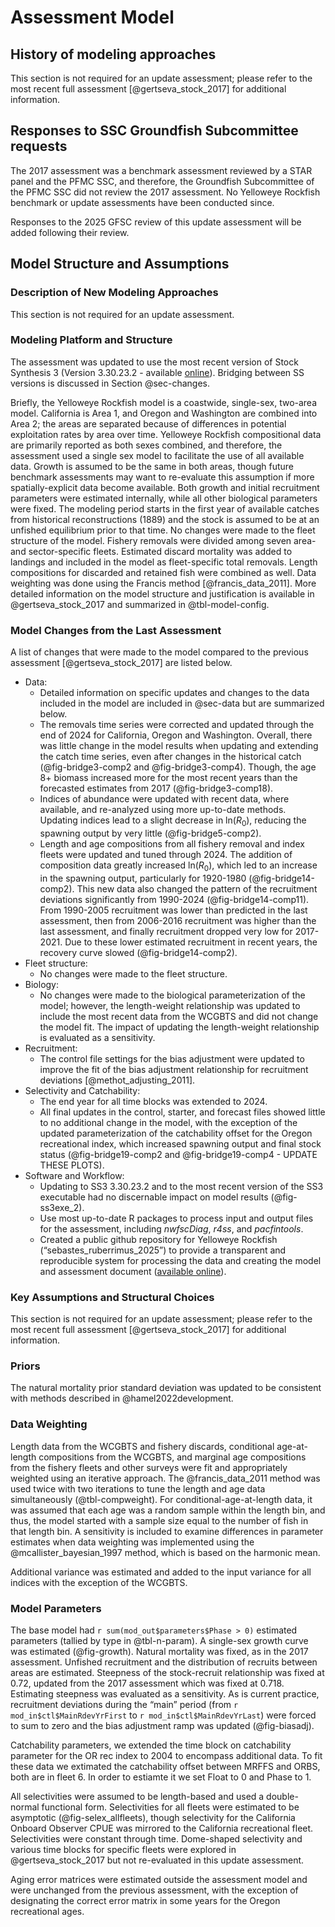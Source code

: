 # Assessment Model

## History of modeling approaches

This section is not required for an update assessment; please refer to the most recent full assessment [@gertseva_stock_2017] for additional information.

## Responses to SSC Groundfish Subcommittee requests

The 2017 assessment was a benchmark assessment reviewed by a STAR panel and the PFMC SSC, and therefore, the Groundfish Subcommittee of the PFMC SSC did not review the 2017 assessment. No Yelloweye Rockfish benchmark or update assessments have been conducted since. 

Responses to the 2025 GFSC review of this update assessment will be added following their review. 

## Model Structure and Assumptions{#sec-bridge}

### Description of New Modeling Approaches

This section is not required for an update assessment.

### Modeling Platform and Structure

The assessment was updated to use the most recent version of Stock Synthesis 3 (Version 3.30.23.2 - available [online](https://github.com/nmfs-ost/ss3-source-code/releases/tag/v3.30.23.2)). Bridging between SS versions is discussed in Section @sec-changes. 

Briefly, the Yelloweye Rockfish model is a coastwide, single-sex, two-area model. California is Area 1, and Oregon and Washington are combined into Area 2; the areas are separated because of differences in potential exploitation rates by area over time. Yelloweye Rockfish compositional data are primarily reported as both sexes combined, and therefore, the assessment used a single sex model to facilitate the use of all available data. Growth is assumed to be the same in both areas, though future benchmark assessments may want to re-evaluate this assumption if more spatially-explicit data become available. Both growth and initial recruitment parameters were estimated internally, while all other biological parameters were fixed. The modeling period starts in the first year of available catches from historical reconstructions (1889) and the stock is assumed to be at an unfished equilibrium prior to that time. No changes were made to the fleet structure of the model. Fishery removals were divided among seven area- and sector-specific fleets. Estimated discard mortality was added to landings and included in the model as fleet-specific total removals. Length compositions for discarded and retained fish were combined as well. Data weighting was done using the Francis method [@francis_data_2011]. More detailed information on the model structure and justification is available in @gertseva_stock_2017 and summarized in @tbl-model-config.

### Model Changes from the Last Assessment{#sec-changes}

A list of changes that were made to the model compared to the previous assessment [@gertseva_stock_2017] are listed below. 

- Data: 
    - Detailed information on specific updates and changes to the data included in the model are included in @sec-data but are summarized below. 
    - The removals time series were corrected and updated through the end of 2024 for California, Oregon and Washington. Overall, there was little change in the model results when updating and extending the catch time series, even after changes in the historical catch (@fig-bridge3-comp2 and @fig-bridge3-comp4). Though, the age 8+ biomass increased more for the most recent years than the forecasted estimates from 2017 (@fig-bridge3-comp18).   
    - Indices of abundance were updated with recent data, where available, and re-analyzed using more up-to-date methods. Updating indices lead to a slight decrease in ln($R$~0~), reducing the spawning output by very little (@fig-bridge5-comp2).
    - Length and age compositions from all fishery removal and index fleets were updated and tuned through 2024. The addition of composition data greatly increased ln($R$~0~), which led to an increase in the spawning output, particularly for 1920-1980 (@fig-bridge14-comp2). This new data also changed the pattern of the recruitment deviations significantly from 1990-2024 (@fig-bridge14-comp11). From 1990-2005 recruitment was lower than predicted in the last assessment, then from 2006-2016 recruitment was higher than the last assessment, and finally recruitment dropped very low for 2017-2021. Due to these lower estimated recruitment in recent years, the recovery curve slowed (@fig-bridge14-comp2).
- Fleet structure:
    - No changes were made to the fleet structure.
- Biology:
    - No changes were made to the biological parameterization of the model; however, the length-weight relationship was updated to include the most recent data from the WCGBTS and did not change the model fit. The impact of updating the length-weight relationship is evaluated as a sensitivity. 
- Recruitment:
    - The control file settings for the bias adjustment were updated to improve the fit of the bias adjustment relationship for recruitment deviations [@methot_adjusting_2011].
- Selectivity and Catchability: 
    - The end year for all time blocks was extended to 2024.
    - All final updates in the control, starter, and forecast files showed little to no additional change in the model, with the exception of the updated parameterization of the catchability offset for the Oregon recreational index, which increased spawning output and final stock status (@fig-bridge19-comp2 and @fig-bridge19-comp4 - UPDATE THESE PLOTS). 
- Software and Workflow:
    - Updating to SS3 3.30.23.2 and to the most recent version of the SS3 executable had no discernable impact on model results (@fig-ss3exe_2). 
    - Use most up-to-date R packages to process input and output files for the assessment, including *nwfscDiag*, *r4ss*, and *pacfintools*. 
    - Created a public github repository for Yelloweye Rockfish ("sebastes_ruberrimus_2025") to provide a transparent and reproducible system for processing the data and creating the model and assessment document ([available online](https://github.com/rclairer/Sebastes_ruberrimus_2025)).

### Key Assumptions and Structural Choices

This section is not required for an update assessment; please refer to the most recent full assessment [@gertseva_stock_2017] for additional information.

### Priors

The natural mortality prior standard deviation was updated to be consistent with methods described in @hamel2022development.

### Data Weighting

Length data from the WCGBTS and fishery discards, conditional age-at-length compositions from the WCGBTS, and marginal age compositions from the fishery fleets and other surveys were fit and appropriately weighted using an iterative approach. The @francis_data_2011 method was used twice with two iterations to tune the length and age data simultaneously (@tbl-compweight). For conditional-age-at-length data, it was assumed that each age was a random sample within the length bin, and thus, the model started with a sample size equal to the number of fish in that length bin. A sensitivity is included to examine differences in parameter estimates when data weighting was implemented using 
the @mcallister_bayesian_1997 method, which is based on the harmonic mean. 

Additional variance was estimated and added to the input variance for all indices with the exception of the WCGBTS. 

### Model Parameters

The base model had `r sum(mod_out$parameters$Phase > 0)` estimated parameters (tallied by type in @tbl-n-param). A single-sex growth curve was estimated (@fig-growth). Natural mortality was fixed, as in the 2017 assessment. Unfished recruitment and the distribution of recruits between areas are estimated. Steepness of the stock-recruit relationship was fixed at 0.72, updated from the 2017 assessment which was fixed at 0.718. Estimating steepness was evaluated as a sensitivity. As is current practice, recruitment deviations during the "main" period (from `r mod_in$ctl$MainRdevYrFirst` to `r mod_in$ctl$MainRdevYrLast`) were forced to sum to zero and the bias adjustment ramp was updated (@fig-biasadj). 

Catchability parameters, we extended the time block on catchability parameter for the OR rec index to 2004 to encompass additional data. To fit these data we extimated the catchability offset between MRFFS and ORBS, both are in fleet 6. In order to estiamte it we set Float to 0 and Phase to 1.

All selectivities were assumed to be length-based and used a double-normal functional form. Selectivities for all fleets were estimated to be asymptotic (@fig-selex_allfleets), though selectivity for the California Onboard Observer CPUE was mirrored to the California recreational fleet. Selectivities were constant through time. Dome-shaped selectivity and various time blocks for specific fleets were explored in @gertseva_stock_2017 but not re-evaluated in this update assessment.   

Aging error matrices were estimated outside the assessment model and were unchanged from the previous assessment, with the exception of designating the correct error matrix in some years for the Oregon recreational ages. 
